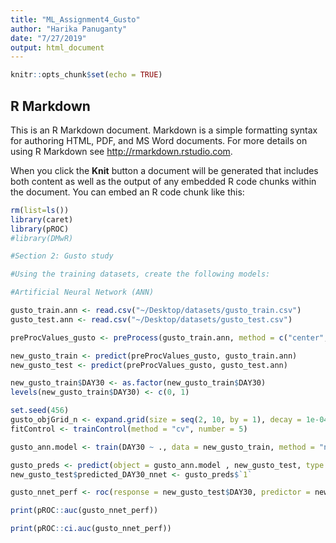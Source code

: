 ```yaml
---
title: "ML_Assignment4_Gusto"
author: "Harika Panuganty"
date: "7/27/2019"
output: html_document
---
```


```r
knitr::opts_chunk$set(echo = TRUE)
```

## R Markdown

This is an R Markdown document. Markdown is a simple formatting syntax for authoring HTML, PDF, and MS Word documents. For more details on using R Markdown see <http://rmarkdown.rstudio.com>.

When you click the **Knit** button a document will be generated that includes both content as well as the output of any embedded R code chunks within the document. You can embed an R code chunk like this:

```r

rm(list=ls())
library(caret)
library(pROC)
#library(DMwR)

```

```r

#Section 2: Gusto study

#Using the training datasets, create the following models:

#Artificial Neural Network (ANN)

gusto_train.ann <- read.csv("~/Desktop/datasets/gusto_train.csv")
gusto_test.ann <- read.csv("~/Desktop/datasets/gusto_test.csv")

preProcValues_gusto <- preProcess(gusto_train.ann, method = c("center", "scale"))

new_gusto_train <- predict(preProcValues_gusto, gusto_train.ann)
new_gusto_test <- predict(preProcValues_gusto, gusto_test.ann)

new_gusto_train$DAY30 <- as.factor(new_gusto_train$DAY30)
levels(new_gusto_train$DAY30) <- c(0, 1)

set.seed(456)
gusto_objGrid_n <- expand.grid(size = seq(2, 10, by = 1), decay = 1e-04)
fitControl <- trainControl(method = "cv", number = 5)

gusto_ann.model <- train(DAY30 ~ ., data = new_gusto_train, method = "nnet", trControl = fitControl, tuneGrid = gusto_objGrid_n, trace = FALSE)

gusto_preds <- predict(object = gusto_ann.model , new_gusto_test, type = "prob")
new_gusto_test$predicted_DAY30_nnet <- gusto_preds$`1`

gusto_nnet_perf <- roc(response = new_gusto_test$DAY30, predictor = new_gusto_test$predicted_DAY30_nnet)

print(pROC::auc(gusto_nnet_perf))

print(pROC::ci.auc(gusto_nnet_perf))

```

